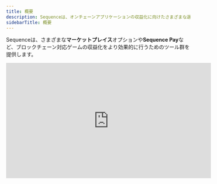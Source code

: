 ```yaml
---
title: 概要
description: Sequenceは、オンチェーンアプリケーションの収益化に向けたさまざまな選択肢を提供しています。
sidebarTitle: 概要
---
```


Sequenceは、さまざまな**マーケットプレイス**オプションや**Sequence Pay**など、ブロックチェーン対応ゲームの収益化をより効果的に行うためのツール群を提供します。

<Frame>
  <iframe width="560" height="315" src="https://www.youtube.com/embed/iJvANERhppM?si=MD8Jkl2p6-oVJzaY" title="YouTube動画プレーヤー" frameBorder="0" allow="accelerometer; autoplay; clipboard-write; encrypted-media; gyroscope; picture-in-picture; web-share" referrerPolicy="strict-origin-when-cross-origin" allowFullScreen />
</Frame>

## Sequence Pay
Sequence Payは、マルチカレンシー決済、スワップ、オンランプ、トランザクション処理の複雑さを解消し、ブロックチェーンゲームやマーケットプレイス、ローンチパッドなどで活用できます。Web向けSDKでの効率的なUIフローや、Unity・Unreal SDKによるゲームエンジンとの直接統合、さらにSequence Smart Swaps用APIも提供します。
- [Smart Swap](/sdk/web/guides/smart-swaps)を使えば、プレイヤーのウォレット内の通貨を同一チェーン上の別通貨にSequenceでスワップできます。開発者はターゲット通貨を指定するだけで、SequenceがWeb SDKによるUIやフロー、[API](/api-references/infrastructure/overview)一式を含めてすべて処理します。Sequenceウォレットと組み合わせることで、最適な通貨の自動検出やトランザクションの自動バッチ処理が可能となり、UXが大幅に向上します。`approve`や`transfer`の個別トランザクションとはもうお別れです！
- [Sequence Checkout](/sdk/web/guides/checkout)を利用し、一次販売や二次販売のコントラクトでERC721またはERC1155トークンを以下の方法で購入できます：
  - ウォレット内の任意の暗号資産で購入
  - 他のウォレットからSequenceウォレットへ資金を移動して購入で
  - クレジットカードやデビットカードで支払い（地域・チェーン・通貨ごとに最適なプロバイダーを自動判別）
  - ウォレット内の他の暗号資産を自動スワップして購入
- Sequenceの[オンランプ](/sdk/web/guides/on-ramp)機能を使えば、Transakなどのプロバイダーを利用してクレジットカードやデビットカードで暗号資産を購入できます。[Unity](/sdk/unity/monetization/onboard-user-funds)、[Unreal](/sdk/unreal/monetization/onboard-user-funds)、[Web](/sdk/web/guides/on-ramp)でご利用いただけます。